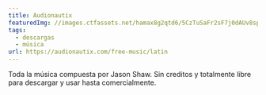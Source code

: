 ```yaml
---
title: Audionautix
featuredImg: //images.ctfassets.net/hamax8g2qtd6/5CzTuSaFr2sF7j0dAUv8sp/991202e7f7fc5ad491147e85b15944a6/audionatix.jpg
tags:
  - descargas
  - música
url: https://audionautix.com/free-music/latin
---
```


Toda la música compuesta por Jason Shaw. Sin creditos y totalmente libre para descargar y usar hasta comercialmente.
